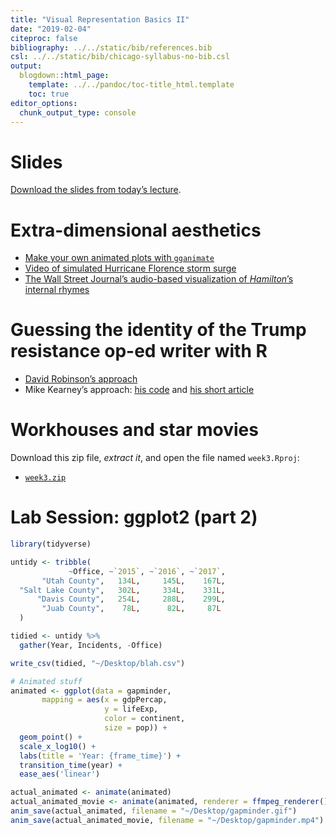 ```yaml
---
title: "Visual Representation Basics II"
date: "2019-02-04"
citeproc: false
bibliography: ../../static/bib/references.bib
csl: ../../static/bib/chicago-syllabus-no-bib.csl
output:
  blogdown::html_page:
    template: ../../pandoc/toc-title_html.template
    toc: true
editor_options: 
  chunk_output_type: console
---
```


# Slides

[Download the slides from today's lecture]().

# Extra-dimensional aesthetics

- [Make your own animated plots with `gganimate`](https://github.com/thomasp85/gganimate)
- [Video of simulated Hurricane Florence storm surge](https://twitter.com/weatherchannel/status/1040305773664980993)
- [The Wall Street Journal's audio-based visualization of *Hamilton*'s internal rhymes](http://graphics.wsj.com/hamilton/)


# Guessing the identity of the Trump resistance op-ed writer with R

- [David Robinson's approach](http://varianceexplained.org/r/op-ed-text-analysis/)
- Mike Kearney's approach: [his code](https://github.com/mkearney/resist_oped) and [his short article](https://www.rjionline.org/stories/we-put-data-science-to-the-test-to-try-to-uncover-the-mystery-author-of-the)


# Workhouses and star movies

Download this zip file, *extract it*, and open the file named `week3.Rproj`: 

- [<i class="fas fa-file-archive"></i> `week3.zip`](/files/week3.zip)


# Lab Session: ggplot2 (part 2)


```r
library(tidyverse)

untidy <- tribble(
             ~Office, ~`2015`, ~`2016`, ~`2017`,
       "Utah County",   134L,     145L,    167L,
  "Salt Lake County",   302L,     334L,    331L,
      "Davis County",   254L,     288L,    299L,
       "Juab County",    78L,      82L,     87L
  )

tidied <- untidy %>% 
  gather(Year, Incidents, -Office)

write_csv(tidied, "~/Desktop/blah.csv")

# Animated stuff
animated <- ggplot(data = gapminder,
       mapping = aes(x = gdpPercap,
                     y = lifeExp,
                     color = continent,
                     size = pop)) +
  geom_point() + 
  scale_x_log10() +
  labs(title = 'Year: {frame_time}') +
  transition_time(year) +
  ease_aes('linear')

actual_animated <- animate(animated)
actual_animated_movie <- animate(animated, renderer = ffmpeg_renderer())
anim_save(actual_animated, filename = "~/Desktop/gapminder.gif")
anim_save(actual_animated_movie, filename = "~/Desktop/gapminder.mp4")
```
